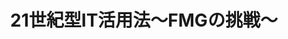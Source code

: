 ﻿---
title: "21世紀型IT活用法～FMGの挑戦～"
category: "工学院"
vol: 47
interviewee: "飯島 淳一 "
url: ""
tags: []
pdf: "47-1.pdf"
career: ""
preface: "21世紀はアイディアの時代だと言われる。20世紀に飛躍的な高度化を成し遂げたIT（情報通信技術）だが、これからは、そのITを如何に活用するかが求められるのだ。飯島ではそんなITの活用法を様々な角度から提案している。"
---
